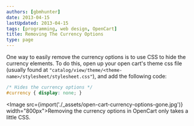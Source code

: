 ```yaml
---
authors: [gbmhunter]
date: 2013-04-15
lastUpdated: 2013-04-15
tags: [programming, web design, OpenCart]
title: Removing The Currency Options
type: page
---
```


One way to easily remove the currency options is to use CSS to hide the currency elements. To do this, open up your open cart's theme css file (usually found at `"catalog/view/theme/<theme-name>/stylesheet/stylesheet.css"`), and add the following code:

```css
/* Hides the currency options */
#currency { display: none; }
```

<Image src={import('./_assets/open-cart-currency-options-gone.jpg')} width="800px">Removing the currency options in OpenCart only takes a little CSS.</Image>
